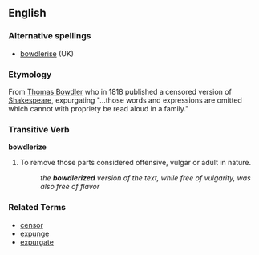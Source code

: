== English ==

===Alternative spellings===
*[[bowdlerise]] (UK)

===Etymology===
From [[Thomas Bowdler]] who in 1818 published a censored version of [[Shakespeare]], expurgating "...those words and expressions are omitted which cannot with propriety be read aloud in a family."

===Transitive Verb===
'''bowdlerize'''
# To remove those parts considered offensive, vulgar or adult in nature.
#: ''the '''bowdlerized''' version of the text, while free of vulgarity, was also free of flavor''

===Related Terms===
*[[censor]]
*[[expunge]]
*[[expurgate]]